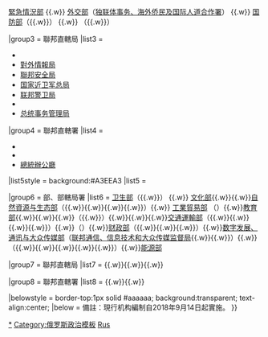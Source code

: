 {{Navbox
|name       = 俄罗斯政府部门
|state      = {{{state|}}}
|titlestyle = background:#A3EEA3
|title      = {{flagicon|RUS}} [[俄羅斯聯邦政府|俄罗斯联邦行政部门]]
|image      = <!--[[File:Coat of Arms of the Russian Federation.svg|60px]]-->
|bodystyle  = 
|groupstyle = background:#A3EEA3; text-align:center;
|liststyle  = 
|abovestyle = 
|above      = 
|listclass  = hlist

|list1style = background:#A3EEA3
|list1 = {{nowrap|直属[[俄罗斯总统|总统]]}}

|group2 = 部、部轄{{link-ru|聯邦局 (俄羅斯)|Федеральная служба|局}}{{link-ru|聯邦署 (俄羅斯)|Федеральное агентство (Россия)|署}}
|list2 = [[俄罗斯联邦内务部|内务部]] {{.w}} [[俄羅斯聯邦緊急情況部|緊急情況部]] {{.w}} [[俄罗斯外交部|外交部]]（[[独联体事务、海外侨民及国际人道合作署]]） {{.w}} [[俄罗斯联邦国防部|国防部]]（{{link-ru|聯邦軍事技術合作局|Федеральная служба по военно-техническому сотрудничеству|军事技术合作局}}{{.w}}{{link-ru|聯邦技术与出口监督局|Федеральная служба по техническому и экспортному контролю|技術与出口监督局}}） {{.w}} {{link-ru|俄羅斯聯邦司法部|Министерство юстиции Российской Федерации|司法部}}（{{link-ru|联邦处罚执行局|Федеральная служба исполнения наказаний|处罚执行局}}{{.w}}{{link-ru|聯邦法警局 (俄羅斯)|Федеральная служба исполнения наказаний|法警局}}）

|group3 = 聯邦直轄局
|list3 =
* {{link-ru|聯邦機要通信局|Государственная фельдъегерская служба Российской Федерации|機要通信局}}
* [[對外情報局]]
* [[聯邦安全局]]
* [[俄羅斯聯邦國家近衛軍|国家近卫军总局]]
* [[联邦警卫局]]
* {{link-ru|聯邦金融監督局|Федеральная служба по финансовому мониторингу}}
* [[俄罗斯联邦总统事务管理局|总统事务管理局]]

|group4 = 聯邦直轄署
|list4 =
* {{link-ru|聯邦檔案署|Федеральное архивное агентство}}
* {{link-ru|總統專項計劃署|Главное управление специальных программ Президента Российской Федерации}}
* [[俄罗斯总统办公厅|總統辦公廳]]

|list5style = background:#A3EEA3
|list5 = {{nowrap|直属[[俄罗斯总理|总理]]}}

|group6 = 部、部轄局署
|list6 = [[俄罗斯联邦卫生部|卫生部]]（{{link-ru|聯邦醫療保健監督局|Федеральная служба по надзору в сфере здравоохранения|医疗保健监督局}}{{.w}}{{link-ru|聯邦生物医学署|Федеральное медико-биологическое агентство|生物医学署}}） {{.w}} [[俄羅斯聯邦文化部|文化部]]{{.w}}{{link-ru|俄罗斯联邦科学与高等教育部|Министерство науки и высшего образования Российской Федерации|科学与高等教育部}}{{.w}}[[俄羅斯聯邦自然資源與環境保護部|自然資源与生态部]]（{{link-ru|联邦水文气象与环境监测局|Федеральная служба по гидрометеорологии и мониторингу окружающей среды|水文气象与环境监测局}}{{.w}}{{link-ru|联邦自然资源管理监督局|Федеральная служба по надзору в сфере природопользования|自然资源管理监督局}}{{.w}}{{link-ru|聯邦水資源署|Федеральное агентство водных ресурсов|水資源署}}{{.w}}{{link-ru|聯邦林業署|Федеральное агентство лесного хозяйства|林業署}}{{.w}}{{link-ru|联邦地下资源利用署|Федеральное агентство по недропользованию|地下资源利用署}}）{{.w}} [[俄罗斯联邦工业和贸易部|工業貿易部]] （{{link-ru|联邦技术调节与计量署|Федеральное агентство по техническому регулированию и метрологии|技术调节与计量署}}）{{.w}}[[俄罗斯联邦教育与科学部|教育部]]{{.w}}{{link-ru|俄罗斯联邦远东和北极发展部|Министерство Российской Федерации по развитию Дальнего Востока и Арктики|远东和北极发展部}}{{.w}}{{link-ru|俄羅斯聯邦北高加索事務部|Министерство Российской Федерации по делам Северного Кавказа|北高加索事務部}}{{.w}}{{link-en|俄羅斯聯邦農業部|Ministry of Agriculture (Russia)|农业部}}（{{link-ru|联邦动植物卫生监督局|Федеральная служба по ветеринарному и фитосанитарному надзору|動植物卫生监督局}}{{.w}}{{link-ru|聯邦漁業署|Федеральное агентство по рыболовству|漁業署}}）{{.w}}{{link-en|俄羅斯聯邦體育部|Ministry of Sport (Russia)|体育部}}{{.w}}{{link-ru|俄罗斯联邦建设与住房公共事业部|Министерство строительства и жилищно-коммунального хозяйства Российской Федерации|建设与住房公共事业部}}{{.w}}[[俄羅斯聯邦交通運輸部|交通運輸部]]（{{link-ru|聯邦運輸監督局|Федеральная служба по надзору в сфере транспорта|運輸監督局}}{{.w}}{{link-ru|聯邦航空運輸署|Федеральное агентство воздушного транспорта|航空运输署}}{{.w}}{{link-ru|聯邦公路署|Федеральное дорожное агентство|公路署}}{{.w}}{{link-ru|聯邦鐵路運輸署|Федеральное агентство железнодорожного транспорта|鐵路署}}{{.w}}{{link-ru|联邦海运河运署|Федеральное агентство морского и речного транспорта|海运河运署}}）{{.w}}{{link-en|俄罗斯联邦劳动和社会保障部|Ministry of Labour and Social Affairs (Russia)|劳动和社会保障部}}（{{link-ru|联邦劳动就业局|Федеральная служба по труду и занятости|劳动就业局}}）{{.w}}[[俄羅斯聯邦財政部|财政部]]（{{link-ru|聯邦稅務局|Федеральная налоговая служба|稅務局}}{{.w}}{{link-ru|联邦酒类市场调节局|Федеральная служба по регулированию алкогольного рынка|联邦酒类市场调节局}}{{.w}}{{link-ru|聯邦海關署|Федеральная таможенная служба|海關署}}{{.w}}{{link-ru|联邦国库局|Казначейство России|国库局}}）{{.w}}[[俄罗斯数字发展、通信与大众传媒部|数字发展、通讯与大众传媒部]]（[[俄罗斯联邦通信、信息技术和大众传媒监督局|联邦通信、信息技术和大众传媒监督局]]{{.w}}{{link-ru|联邦新闻出版与大众传播署|Федеральное агентство по печати и массовым коммуникациям|新闻出版与大众传播署}}{{.w}}{{link-ru|聯邦通訊署|Федеральное агентство связи|通訊署}}）{{.w}}{{link-en|俄羅斯聯邦經濟發展部|Ministry of Economic Development (Russia)|經濟發展部}}（{{link-ru|联邦认可局|Федеральная служба по аккредитации|认可局}}{{.w}}{{link-ru|联邦国家登记、地籍和制图局|Федеральная служба государственной регистрации, кадастра и картографии|国家登记、地籍和制图局}}{{.w}}{{link-ru|聯邦國家統計局|Федеральная служба государственной статистики|國家統計局}}{{.w}}{{link-ru|联邦知识产权局|Федеральная служба по интеллектуальной собственности|知识产权局}}{{.w}}{{link-ru|聯邦旅遊署|Федеральное агентство по туризму|旅遊署}}{{.w}}{{link-ru|聯邦國有資產管理署|Федеральное агентство по управлению государственным имуществом|国有资产管理署}}）{{.w}}[[俄罗斯联邦能源部|能源部]]

|group7 = 聯邦直轄局
|list7 = {{link-ru|聯邦反壟斷局|Федеральная антимонопольная служба}}{{.w}}{{link-ru|聯邦消費者權益保護與公益監督局|Федеральная служба по надзору в сфере защиты прав потребителей и благополучия человека}}{{.w}}{{link-ru|聯邦教育科學監督署|Федеральная служба по надзору в сфере образования и науки}}{{.w}}{{link-ru|联邦环境保护、技术和原子能監督局|Федеральная служба по экологическому, технологическому и атомному надзору}}

|group8 = 聯邦直轄署
|list8 = {{link-ru|聯邦國家儲備署|Федеральное агентство по государственным резервам}}{{.w}}{{link-ru|聯邦青年事務署|Федеральное агентство по делам молодёжи}}{{.w}}{{link-ru|聯邦民族事務署|Федеральное агентство по делам национальностей}}

|belowstyle = border-top:1px solid #aaaaaa; background:transparent; text-align:center;
|below = 備註：現行机构編制自2018年9月14日起實施。
}}<noinclude>

{{collapsible option}}

[[Category:俄罗斯联邦政府|*]]
[[Category:俄罗斯政治模板]]
[[Category:各国中央行政机构导航模板|Rus]]
</noinclude>